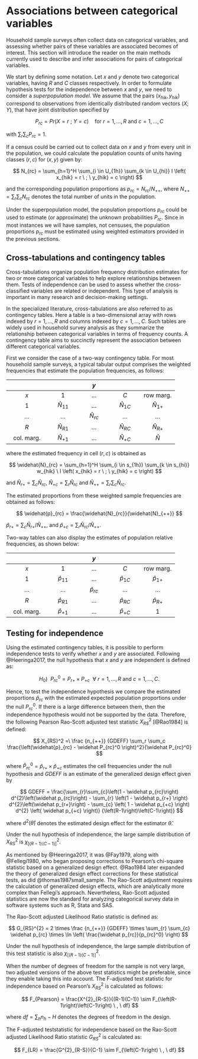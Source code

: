 # Associations between categorical variables

Household sample surveys often collect data on categorical variables, and assessing whether pairs of these variables are associated becomes of interest. This section will introduce the reader on the main methods currently used to describe and infer associations for pairs of categorical variables.

We start by defining some notation. Let $x$ and $y$ denote two categorical variables, having $R$ and $C$ classes respectively. In order to formulate hypothesis tests for the independence between $x$ and $y$, we need to consider a *superpopulation model*. We assume that the pairs $(x_{hik} , y_{hik})$ correspond to observations from identically distributed random vectors $(X ; Y)$, that have joint distribution specified by

$$
P_{rc} = Pr \left( X = r \ ; \ Y = c \right) \quad \text{for } r=1,...,R \text{ and } c=1,...,C
$$

with $\sum_r \sum_c P_{rc} = 1$.

If a census could be carried out to collect data on $x$ and $y$ from every unit in the population, we could calculate the population counts of units having classes $(r,c)$ for $(x,y)$ given by:

$$
N_{rc} = \sum_{h=1}^H \sum_{i \in U_{1h}} \sum_{k \in U_{hi}} I \left( x_{hik} = r \ ; \ y_{hik} = c \right)
$$

and the corresponding population proportions as $p_{rc} = N_{rc} / N_{++}$, where $N_{++} = \sum_r \sum_c N_{rc}$ denotes the total number of units in the population.

Under the superpopulation model, the population proportions $p_{rc}$ could be used to estimate (or approximate) the unknown probabilities $P_{rc}$. Since in most instances we will have samples, not censuses, the population proportions $p_{rc}$ must be estimated using weighted estimators provided in the previous sections.

## Cross-tabulations and contingency tables

Cross-tabulations organize population frequency distribution estimates for two or more categorical variables to help explore relationships between them. Tests of independence can be used to assess whether the cross-classified variables are related or independent. This type of analysis is important in many research and decision-making settings.

In the specialized literature, cross-tabulations are also referred to as contingency tables. Here a table is a two-dimensional array with rows indexed by $r=1,\ldots,R$ and columns indexed by $c=1,\ldots,C$. Such tables are widely used in household survey analysis as they summarize the relationship between categorical variables in terms of frequency counts. A contingency table aims to succinctly represent the association between different categorical variables.

First we consider the case of a two-way contingency table. For most household sample surveys, a typical tabular output comprises the weighted frequencies that estimate the population frequencies, as follows:

|             |          | $y$      |          |           |
|:-----------:|:--------:|:--------:|:--------:|:---------:|
| $x$         | 1        | $\ldots$ | $C$      | row marg. | 
| 1           | $\widehat{N}_{11}$ | $\ldots$ | $\widehat{N}_{1C}$ | $\widehat{N}_{1+}$ |
| $\ldots$    | $\ldots$ | $\widehat{N}_{rc}$ | $\ldots$ | $\ldots$  |
| $R$         | $\widehat{N}_{R1}$ | $\ldots$ | $\widehat{N}_{RC}$ | $\widehat{N}_{R+}$ |
| col. marg.  | $\widehat{N}_{+1}$ | $\ldots$ | $\widehat{N}_{+C}$ | $\widehat{N}$|

where the estimated frequency in cell $(r,c)$ is obtained as

$$
\widehat{N}_{rc} = \sum_{h=1}^H \sum_{i \in s_{1h}} \sum_{k \in s_{hi}} w_{hik} \ I \left( x_{hik} = r \ ; \ y_{hik} = c \right)
$$

and $\widehat{N}_{r+} = \sum_c \widehat{N}_{rc}$, $\widehat{N}_{+c} = \sum_r \widehat{N}_{rc}$ and $\widehat{N}_{++} = \sum_r \sum_c \widehat{N}_{rc}$.

The estimated proportions from these weighted sample frequencies are obtained as follows:

$$
\widehat{p}_{rc} = \frac{\widehat{N}_{rc}}{\widehat{N}_{++}}
$$

$\widehat{p}_{r+} = \sum_c \widehat{N}_{r+} / \widehat{N}_{++}$, and $\widehat{p}_{+c} = \sum_r \widehat{N}_{rc} / \widehat{N}_{++}$.

Two-way tables can also display the estimates of population relative frequencies, as shown below:

|             |          | $y$      |          |           |
|:-----------:|:--------:|:--------:|:--------:|:---------:|
| $x$         | 1        | $\ldots$ | $C$      | row marg. | 
| 1           | $\widehat{p}_{11}$ | $\ldots$ | $\widehat{p}_{1C}$ | $\widehat{p}_{1+}$ |
| $\ldots$    | $\ldots$ | $\widehat{p}_{rc}$ | $\ldots$| $\ldots$ |
| $R$         | $\widehat{p}_{R1}$ |$\ldots$  | $\widehat{p}_{RC}$ | $\widehat{p}_{R+}$ |
| col. marg. | $\widehat{p}_{+1}$ | $\ldots$ | $\widehat{p}_{+C}$ | $1$ |

## Testing for independence

Using the estimated contingency tables, it is possible to perform independence tests to verify whether $x$ and $y$ are associated. Following @Heeringa2017, the null hypothesis that $x$ and $y$ are independent is defined as:

$$
H_0) \ \ P_{rc}^0 = {P_{r+} \times P_{+c}} \ \ \forall \ r=1, \ldots, R \text{ and } c=1, \ldots, C.
$$

Hence, to test the independence hypothesis we compare the estimated proportions $\widehat{p}_{rc}$ with the estimated expected population proportions under the null $P_{rc}^0$. If there is a large difference between them, then the independence hypothesis would not be supported by the data. Therefore, the following Pearson Rao-Scott adjusted test statistic $X_{RS}^2$ [@Rao1984] is defined:

$$
X_{RS}^2 =\ \frac {n_{++}} {GDEFF} \sum_r \sum_c \frac{\left(\widehat{p}_{rc} - \widehat P_{rc}^0 \right)^2}{\widehat P_{rc}^0}
$$

where $\widehat P_{rc}^0 = \widehat p_{r+} \times \widehat p_{+c}$ estimates the cell frequencies under the null hypothesis and $GDEFF$ is an estimate of the generalized design effect given by

$$
GDEFF = \frac{\sum_{r}\sum_{c}\left(1 - \widehat p_{rc}\right) d^{2}\left(\widehat p_{rc}\right) - \sum_{r} \left(1 - \widehat p_{r+} \right) d^{2}\left(\widehat p_{r+}\right) - \sum_{c} \left( 1 - \widehat p_{+c} \right) d^{2} \left( \widehat p_{+c} \right)} {\left(R-1\right)\left(C-1\right)}
$$

where $d^2 \left({\widehat \theta}\right)$ denotes the estimated design effect for the estimator ${\widehat \theta}$.

Under the null hypothesis of independence, the large sample distribution of $X_{RS}^2$ is $\chi^2_{[(R-1) (C-1)]}$.

As mentioned by @Heeringa2017, it was @Fay1979, along with @Fellegi1980, who began proposing corrections to Pearson's chi-square statistic based on a generalized design effect. @Rao1984 later expanded the theory of generalized design effect corrections for these statistical tests, as did @thomas1987small_sample. The Rao-Scott adjustment requires the calculation of generalized design effects, which are analytically more complex than Fellegi's approach. Nevertheless, Rao-Scott adjusted statistics are now the standard for analyzing categorical survey data in software systems such as R, Stata and SAS.

The Rao-Scott adjusted Likelihood Ratio statistic is defined as:

$$
G_{RS}^{2} = 2 \times \frac {n_{++}} {GDEFF} \times \sum_{r} \sum_{c} \widehat p_{rc} \times \ln \left( \frac{\widehat p_{rc}}{p_{rc}^0} \right)
$$

Under the null hypothesis of independence, the large sample distribution of this test statistic is also $\chi^2_{[(R-1) (C-1)]}$. 

When the number of degrees of freedom for the sample is not very large, two adjusted versions of the above test statistics might be preferable, since they enable taking this into account. The F-adjusted test statistic for independence based on Pearson's $X_{RS}^2$ is calculated as follows:

$$
F_{Pearson} = \frac{X^{2}_{R-S}}{(R-1)(C-1)} \sim F_{\left(R-1\right)\left(C-1\right) \ , \ df}
$$

where $df = \sum_{h} n_h - H$ denotes the degrees of freedom in the design.

The F-adjusted teststatistic for independence based on the Rao-Scott adjusted Likelihood Ratio statistic $G_{RS}^{2}$ is calculated as:

$$
F_{LR} = \frac{G^{2}_{R-S}}{C-1} \sim F_{\left(C-1\right) \ , \ df}
$$
